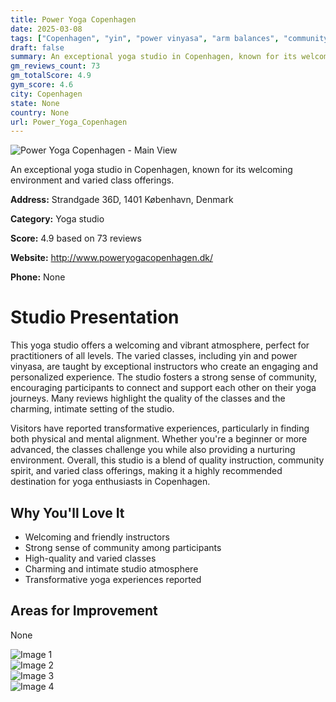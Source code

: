 ```yaml
---
title: Power Yoga Copenhagen
date: 2025-03-08
tags: ["Copenhagen", "yin", "power vinyasa", "arm balances", "community", "atmosphere", "Copenhagen"]  
draft: false
summary: An exceptional yoga studio in Copenhagen, known for its welcoming environment and varied class offerings.
gm_reviews_count: 73
gm_totalScore: 4.9
gym_score: 4.6
city: Copenhagen
state: None
country: None
url: Power_Yoga_Copenhagen
---
```


<div className="aspect-[16/9] relative my-8">
  <img 
    src="https://lh5.googleusercontent.com/p/AF1QipO2S0hfo0HpNpfz16OVBUgdlBY-eUNxPGn_94dR=w1920-h1080-k-no"
    alt="Power Yoga Copenhagen - Main View"
    className="object-cover absolute inset-0 w-full h-full rounded-lg"
  />
</div>

An exceptional yoga studio in Copenhagen, known for its welcoming environment and varied class offerings.

**Address:** Strandgade 36D, 1401 København, Denmark

**Category:** Yoga studio

**Score:** 4.9 based on 73 reviews

**Website:** http://www.poweryogacopenhagen.dk/

**Phone:** None

# Studio Presentation

This yoga studio offers a welcoming and vibrant atmosphere, perfect for practitioners of all levels. The varied classes, including yin and power vinyasa, are taught by exceptional instructors who create an engaging and personalized experience. The studio fosters a strong sense of community, encouraging participants to connect and support each other on their yoga journeys. Many reviews highlight the quality of the classes and the charming, intimate setting of the studio.

Visitors have reported transformative experiences, particularly in finding both physical and mental alignment. Whether you're a beginner or more advanced, the classes challenge you while also providing a nurturing environment. Overall, this studio is a blend of quality instruction, community spirit, and varied class offerings, making it a highly recommended destination for yoga enthusiasts in Copenhagen.

## Why You'll Love It

- Welcoming and friendly instructors
- Strong sense of community among participants
- High-quality and varied classes
- Charming and intimate studio atmosphere
- Transformative yoga experiences reported

## Areas for Improvement

None

<div className="grid grid-cols-1 xl:grid-cols-2 gap-4 my-8">
<div className="aspect-[4/3] relative"><img src="https://lh3.googleusercontent.com/p/AF1QipMJ12L8dvBSdXz5-RO9Dxdad5dkaqkDS6_TimZq=w1920-h1080-k-no" alt="Image 1" className="object-cover absolute inset-0 w-full h-full rounded-lg" /></div>
<div className="aspect-[4/3] relative"><img src="https://lh5.googleusercontent.com/p/AF1QipOAURicxBU1BRAet_CnAj96_eVxzNScDDBUUYNs=w1920-h1080-k-no" alt="Image 2" className="object-cover absolute inset-0 w-full h-full rounded-lg" /></div>
<div className="aspect-[4/3] relative"><img src="https://lh5.googleusercontent.com/p/AF1QipNNnN-ZoeEwnDiccTNT4WcEQP9MGHIe0n88a243=w1920-h1080-k-no" alt="Image 3" className="object-cover absolute inset-0 w-full h-full rounded-lg" /></div>
<div className="aspect-[4/3] relative"><img src="https://lh5.googleusercontent.com/p/AF1QipMupKUOcVeWSRt_feV0KP43FfjuDEYh27FfMK4e=w1920-h1080-k-no" alt="Image 4" className="object-cover absolute inset-0 w-full h-full rounded-lg" /></div>
</div>